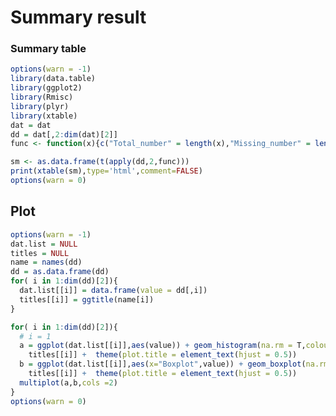 # Summary result

###  Summary table
```r
options(warn = -1)
library(data.table)
library(ggplot2)
library(Rmisc)
library(plyr)
library(xtable)
dat = dat
dd = dat[,2:dim(dat)[2]]
func <- function(x){c("Total_number" = length(x),"Missing_number" = length(x[is.na(x)]),"Mean"=mean(x,na.rm = T),"Variance"=var(x,na.rm = T),"SD"=sd(x,na.rm = T),"CV"=sd(x,na.rm = T)/mean(x,na.rm = T)*100)}

sm <- as.data.frame(t(apply(dd,2,func)))
print(xtable(sm),type='html',comment=FALSE)
options(warn = 0)
```


## Plot
```r
options(warn = -1)
dat.list = NULL
titles = NULL
name = names(dd)
dd = as.data.frame(dd)
for( i in 1:dim(dd)[2]){
  dat.list[[i]] = data.frame(value = dd[,i])
  titles[[i]] = ggtitle(name[i])
}

for( i in 1:dim(dd)[2]){
  # i = 1
  a = ggplot(dat.list[[i]],aes(value)) + geom_histogram(na.rm = T,colour="black",fill="red")+
    titles[[i]] +  theme(plot.title = element_text(hjust = 0.5))
  b = ggplot(dat.list[[i]],aes(x="Boxplot",value)) + geom_boxplot(na.rm = T,colour="black",fill="red")+
    titles[[i]] +  theme(plot.title = element_text(hjust = 0.5))
  multiplot(a,b,cols =2)
}
options(warn = 0)
```